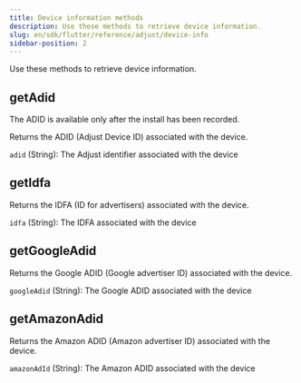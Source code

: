 ```yaml
---
title: Device information methods
description: Use these methods to retrieve device information.
slug: en/sdk/flutter/reference/adjust/device-info
sidebar-position: 2
---
```


Use these methods to retrieve device information.

<Function>

## getAdid

<Callout type="note">

The ADID is available only after the install has been recorded.

</Callout>

Returns the <Abbr>ADID (Adjust Device ID)</Abbr> associated with the device.

<slot slot="signature">


<GetAdidSig />

</slot>

<slot slot="snippet">


<GetAdid />

</slot>

<slot slot="returns">

`adid` (String): The Adjust identifier associated with the device

</slot>

</Function>

<Function>

## getIdfa

Returns the <Abbr>IDFA (ID for advertisers)</Abbr> associated with the device.

<slot slot="signature">


<GetIdfaSig />

</slot>

<slot slot="snippet">


<GetIdfa />

</slot>

<slot slot="returns">

`idfa` (String): The IDFA associated with the device

</slot>

</Function>

<Function>

## getGoogleAdid

Returns the <Abbr>Google ADID (Google advertiser ID)</Abbr> associated with the device.

<slot slot="signature">


<GetGoogleAdidSig />

</slot>

<slot slot="snippet">


<GetGoogleAdid />

</slot>

<slot slot="returns">

`googleAdid` (String): The Google ADID associated with the device

</slot>

</Function>

<Function>

## getAmazonAdid

Returns the <Abbr>Amazon ADID (Amazon advertiser ID)</Abbr> associated with the device.

<slot slot="signature">


<GetAmazonAdidSig />

</slot>

<slot slot="snippet">


<GetAmazonAdid />

</slot>

<slot slot="returns">

`amazonAdId` (String): The Amazon ADID associated with the device

</slot>

</Function>
